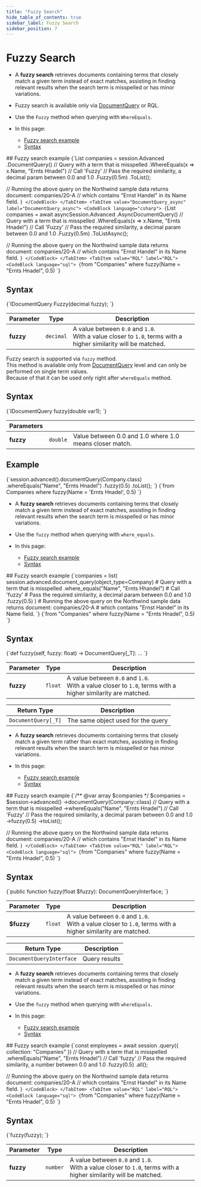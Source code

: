 ```yaml
---
title: "Fuzzy Search"
hide_table_of_contents: true
sidebar_label: Fuzzy Search
sidebar_position: 7
---
```





# Fuzzy Search
<LanguageSwitcher supportedLanguages={supportedLanguages} />
<LanguageContent language="csharp">

<Admonition type="note" title="">

* A **fuzzy search** retrieves documents containing terms that closely match a given term instead of exact matches, 
  assisting in finding relevant results when the search term is misspelled or has minor variations.

* Fuzzy search is available only via [DocumentQuery](../../../../client-api/session/querying/document-query/what-is-document-query.mdx) or RQL.

* Use the `Fuzzy` method when querying with `WhereEquals`.

* In this page:
    * [Fuzzy search example](../../../../client-api/session/querying/text-search/fuzzy-search.mdx#fuzzy-search-example)
    * [Syntax](../../../../client-api/session/querying/text-search/fuzzy-search.mdx#syntax)

</Admonition>
## Fuzzy search example

<Tabs groupId='languageSyntax'>
<TabItem value="DocumentQuery" label="DocumentQuery">
<CodeBlock language="csharp">
{`List<Company> companies = session.Advanced
    .DocumentQuery<Company>()
     // Query with a term that is misspelled
    .WhereEquals(x => x.Name, "Ernts Hnadel")
    // Call 'Fuzzy' 
    // Pass the required similarity, a decimal param between 0.0 and 1.0
    .Fuzzy(0.5m)
    .ToList();

// Running the above query on the Northwind sample data returns document: companies/20-A
// which contains "Ernst Handel" in its Name field.
`}
</CodeBlock>
</TabItem>
<TabItem value="DocumentQuery_async" label="DocumentQuery_async">
<CodeBlock language="csharp">
{`List<Company> companies = await asyncSession.Advanced
    .AsyncDocumentQuery<Company>()
     // Query with a term that is misspelled
    .WhereEquals(x => x.Name, "Ernts Hnadel")
     // Call 'Fuzzy' 
     // Pass the required similarity, a decimal param between 0.0 and 1.0
    .Fuzzy(0.5m)
    .ToListAsync();

// Running the above query on the Northwind sample data returns document: companies/20-A
// which contains "Ernst Handel" in its Name field.
`}
</CodeBlock>
</TabItem>
<TabItem value="RQL" label="RQL">
<CodeBlock language="sql">
{`from "Companies"
where fuzzy(Name = "Ernts Hnadel", 0.5)
`}
</CodeBlock>
</TabItem>
</Tabs>



## Syntax

<TabItem value="syntax" label="syntax">
<CodeBlock language="csharp">
{`IDocumentQuery<T> Fuzzy(decimal fuzzy);
`}
</CodeBlock>
</TabItem>

| Parameter   | Type      | Description                                                                                                       |
|-------------|-----------|-------------------------------------------------------------------------------------------------------------------|
| **fuzzy**   | `decimal` | A value between `0.0` and `1.0`.<br/>With a value closer to `1.0`, terms with a higher similarity will be matched. |




</LanguageContent>
<LanguageContent language="java">


Fuzzy search is supported via `fuzzy` method.  
This method is available only from [DocumentQuery](../../../../client-api/session/querying/document-query/what-is-document-query.mdx) level and can only be performed on single term values.  
Because of that it can be used only right after `whereEquals` method.

## Syntax

<TabItem value="fuzzy_1" label="fuzzy_1">
<CodeBlock language="java">
{`IDocumentQuery<T> fuzzy(double var1);
`}
</CodeBlock>
</TabItem>

| Parameters | | |
| ------------- | ------------- | ----- |
| **fuzzy** | `double` | Value between 0.0 and 1.0 where 1.0 means closer match. |

## Example

<Tabs groupId='languageSyntax'>
<TabItem value="Java" label="Java">
<CodeBlock language="java">
{`session.advanced().documentQuery(Company.class)
    .whereEquals("Name", "Ernts Hnadel")
    .fuzzy(0.5)
    .toList();
`}
</CodeBlock>
</TabItem>
<TabItem value="RQL" label="RQL">
<CodeBlock language="sql">
{`from Companies
where fuzzy(Name = 'Ernts Hnadel', 0.5)
`}
</CodeBlock>
</TabItem>
</Tabs>


</LanguageContent>
<LanguageContent language="python">

<Admonition type="note" title="">

* A **fuzzy search** retrieves documents containing terms that closely match a given term instead of exact matches, 
  assisting in finding relevant results when the search term is misspelled or has minor variations.

* Use the `fuzzy` method when querying with `where_equals`.

* In this page:
    * [Fuzzy search example](../../../../client-api/session/querying/text-search/fuzzy-search.mdx#fuzzy-search-example)
    * [Syntax](../../../../client-api/session/querying/text-search/fuzzy-search.mdx#syntax)

</Admonition>
## Fuzzy search example

<Tabs groupId='languageSyntax'>
<TabItem value="Query" label="Query">
<CodeBlock language="python">
{`companies = list(
    session.advanced.document_query(object_type=Company)
    # Query with a term that is misspelled
    .where_equals("Name", "Ernts Hhandel")
    # Call 'fuzzy'
    # Pass the required similarity, a decimal param between 0.0 and 1.0
    .fuzzy(0.5)
)
# Running the above query on the Northwind sample data returns document: companies/20-A
# which contains "Ernst Handel" in its Name field.
`}
</CodeBlock>
</TabItem>
<TabItem value="RQL" label="RQL">
<CodeBlock language="sql">
{`from "Companies"
where fuzzy(Name = "Ernts Hnadel", 0.5)
`}
</CodeBlock>
</TabItem>
</Tabs>



## Syntax

<TabItem value="syntax" label="syntax">
<CodeBlock language="python">
{`def fuzzy(self, fuzzy: float) -> DocumentQuery[_T]: ...
`}
</CodeBlock>
</TabItem>

| Parameter   | Type      | Description                                                                                                       |
|-------------|-----------|------------------|
| **fuzzy** | `float` | A value between `0.0` and `1.0`.<br/>With a value closer to `1.0`, terms with a higher similarity are matched. |

| Return Type | Description |
| ----------- | ----------- |
| `DocumentQuery[_T]` | The same object used for the query |




</LanguageContent>
<LanguageContent language="php">

<Admonition type="note" title="">

* A **fuzzy search** retrieves documents containing terms that closely match a given term 
  rather than exact matches, assisting in finding relevant results when the search term is 
  misspelled or has minor variations.

* In this page:
    * [Fuzzy search example](../../../../client-api/session/querying/text-search/fuzzy-search.mdx#fuzzy-search-example)
    * [Syntax](../../../../client-api/session/querying/text-search/fuzzy-search.mdx#syntax)

</Admonition>
## Fuzzy search example

<Tabs groupId='languageSyntax'>
<TabItem value="query" label="query">
<CodeBlock language="php">
{`/** @var array<Company> $companies */
$companies = $session->advanced()
    ->documentQuery(Company::class)
    // Query with a term that is misspelled
    ->whereEquals("Name", "Ernts Hnadel")
    // Call 'Fuzzy'
    // Pass the required similarity, a decimal param between 0.0 and 1.0
    ->fuzzy(0.5)
    ->toList();

// Running the above query on the Northwind sample data returns document: companies/20-A
// which contains "Ernst Handel" in its Name field.
`}
</CodeBlock>
</TabItem>
<TabItem value="RQL" label="RQL">
<CodeBlock language="sql">
{`from "Companies"
where fuzzy(Name = "Ernts Hnadel", 0.5)
`}
</CodeBlock>
</TabItem>
</Tabs>



## Syntax

<TabItem value="syntax" label="syntax">
<CodeBlock language="php">
{`public function fuzzy(float $fuzzy): DocumentQueryInterface;
`}
</CodeBlock>
</TabItem>

| Parameter   | Type      | Description |
|-------------|-----------|-------------|
| **$fuzzy** | `float` | A value between `0.0` and `1.0`.<br/>With a value closer to `1.0`, terms with a higher similarity are matched. |

| Return Type | Description |
| ----------- | ----------- |
| `DocumentQueryInterface` | Query results |




</LanguageContent>
<LanguageContent language="nodejs">

<Admonition type="note" title="">

* A __fuzzy search__ retrieves documents containing terms that closely match a given term instead of exact matches, 
  assisting in finding relevant results when the search term is misspelled or has minor variations.

* Use the `fuzzy` method when querying with `whereEquals`.

* In this page:
    * [Fuzzy search example](../../../../client-api/session/querying/text-search/fuzzy-search.mdx#fuzzy-search-example)
    * [Syntax](../../../../client-api/session/querying/text-search/fuzzy-search.mdx#syntax)

</Admonition>
## Fuzzy search example

<Tabs groupId='languageSyntax'>
<TabItem value="Query" label="Query">
<CodeBlock language="js">
{`const employees = await session
    .query({ collection: "Companies" })
     // Query with a term that is misspelled
    .whereEquals("Name", "Ernts Hnadel")
     // Call 'fuzzy' 
     // Pass the required similarity, a number between 0.0 and 1.0
    .fuzzy(0.5)
    .all();

// Running the above query on the Northwind sample data returns document: companies/20-A
// which contains "Ernst Handel" in its Name field.
`}
</CodeBlock>
</TabItem>
<TabItem value="RQL" label="RQL">
<CodeBlock language="sql">
{`from "Companies"
where fuzzy(Name = "Ernts Hnadel", 0.5)
`}
</CodeBlock>
</TabItem>
</Tabs>



## Syntax

<TabItem value="syntax" label="syntax">
<CodeBlock language="js">
{`fuzzy(fuzzy);
`}
</CodeBlock>
</TabItem>

| Parameter   | Type     | Description                                                                                                       |
|-------------|----------|-------------------------------------------------------------------------------------------------------------------|
| **fuzzy**   | `number` | A value between `0.0` and `1.0`.<br/>With a value closer to `1.0`, terms with a higher similarity will be matched. |




</LanguageContent>

<!---
### Session
- [Query overview](../../../../client-api/session/querying/how-to-query)
- [Full-text search](../../../../client-api/session/querying/text-search/full-text-search)
- [Querying: Basics](../../../../indexes/querying/query-index)


-->